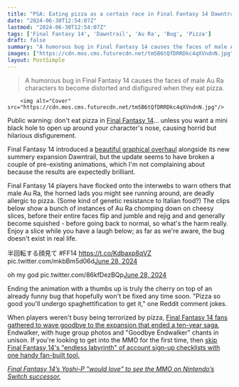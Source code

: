 ```yaml
---
title: "PSA: Eating pizza as a certain race in Final Fantasy 14 Dawntrail can lead to horrible (and hilarious) spaghettification"
date: "2024-06-30T12:54:07Z"
lastmod: "2024-06-30T12:54:07Z"
tags: ['Final Fantasy 14', 'Dawntrail', 'Au Ra', 'Bug', 'Pizza']
draft: false
summary: "A humorous bug in Final Fantasy 14 causes the faces of male Au Ra characters to become distorted and disfigured when they eat pizza."
images: ["https://cdn.mos.cms.futurecdn.net/tmSB6tQfDRRDkc4qXVndnN.jpg"]
layout: PostSimple
---
```

> A humorous bug in Final Fantasy 14 causes the faces of male Au Ra characters to become distorted and disfigured when they eat pizza.


        <img alt="Cover" src="https://cdn.mos.cms.futurecdn.net/tmSB6tQfDRRDkc4qXVndnN.jpg"/>
        
Public warning: don't eat pizza in [Final Fantasy 14](https://www.gamesradar.com/final-fantasy-xiv/)... unless you want a mini black hole to open up around your character's nose, causing horrid but hilarious disfigurement. 

Final Fantasy 14 introduced a [beautiful graphical overhaul](https://www.gamesradar.com/final-fantasy-14s-massive-graphics-overhaul-due-in-update-70-shows-how-far-the-mmo-has-come-in-10-years/#:~:text=Publisher%20Square%20Enix%20released%20a,be%20enjoying%20new%20animations%20too.) alongside its new summery expansion Dawntrail, but the update seems to have broken a couple of pre-existing animations, which I'm not complaining about because the results are expectedly brilliant.

Final Fantasy 14 players have flocked onto the interwebs to warn others that male Au Ra, the horned lads you might see running around, are deadly allergic to pizza. (Some kind of genetic resistance to Italian food?) The clips below show a bunch of instances of Au Ra chomping down on cheesy slices, before their entire faces flip and jumble and rejig and and generally become squished - before going back to normal, so what's the harm really. Enjoy a slice while you have a laugh below; as far as we're aware, the bug doesn't exist in real life. 

半回転する顔見て #FF14 https://t.co/Kdbaxp8qVZ pic.twitter.com/mkbBm5d06d[June 28, 2024](https://twitter.com/r_ea___/status/1806754024835977251)

oh my god pic.twitter.com/86kfDezBQp[June 28, 2024](https://twitter.com/kuponutmilk/status/1806767333702017326)

Ending the animation with a thumbs up is truly the cherry on top of an already funny bug that hopefully won't be fixed any time soon. "Pizza so good you'll undergo spaghettification to get it," one Reddit comment jokes.

When players weren't busy being terrorized by pizza, [Final Fantasy 14 fans gathered to wave goodbye to the expansion that ended a ten-year saga](https://www.gamesradar.com/games/final-fantasy/as-final-fantasy-14-dawntrail-looms-fans-gather-to-wave-goodbye-to-the-expansion-that-ended-a-10-year-saga/), Endwalker, with huge group photos and "Goodbye Endwalker" chants in unison. If you're looking to get into the MMO for the first time, then [skip Final Fantasy 14's "endless labyrinth" of account sign-up checklists with one handy fan-built tool.](https://www.gamesradar.com/games/final-fantasy/final-fantasy-14s-mmo-account-sign-up-process-is-an-endless-labyrinth-and-rube-goldberg-machine-and-one-fans-built-a-tool-to-save-you-from-all-the-hassle/)

[<em>Final Fantasy 14’s Yoshi-P “would love” to see the MMO on Nintendo’s Switch successor.</em>](https://www.gamesradar.com/games/final-fantasy/final-fantasy-14s-yoshi-p-would-love-to-see-the-mmo-on-nintendos-switch-successor-as-everyone-should-have-access-to-the-game-regardless-of-device/)
        